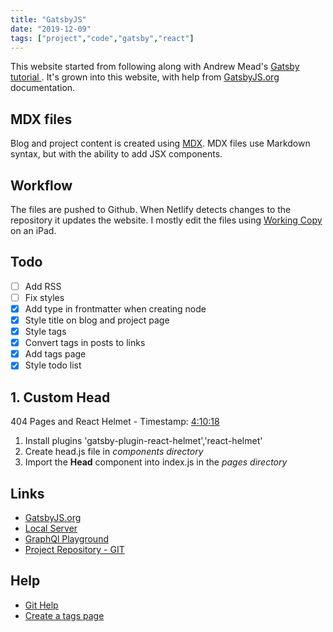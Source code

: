 ```yaml
---
title: "GatsbyJS"
date: "2019-12-09"
tags: ["project","code","gatsby","react"]
---
```


This website started from following along with Andrew Mead's [Gatsby tutorial ](https://youtu.be/8t0vNu2fCCM?t=9200). It's grown into this website, with help from [GatsbyJS.org](https://www.gatsbyjs.org/) documentation.

## MDX files
Blog and project content is created using [MDX](https://mdxjs.com). MDX files use Markdown syntax, but with the ability to add JSX components. 

## Workflow
The files are pushed to Github. When Netlify detects changes to the repository it updates the website. I mostly edit the files using [Working Copy](https://workingcopyapp.com) on an iPad.

## Todo

- [ ] Add RSS
- [ ] Fix styles
- [x] Add type in frontmatter when creating node
- [x] Style title on blog and project page
- [x] Style tags
- [x] Convert tags in posts to links
- [x] Add tags page
- [x] Style todo list

## 1. Custom **Head**

404 Pages and React Helmet - Timestamp: [4:10:18](https://www.youtube.com/watch?v=8t0vNu2fCCM&feature=youtu.be&t=9200)

1. Install plugins 'gatsby-plugin-react-helmet','react-helmet'
2. Create head.js file in *components directory*
3. Import the **Head** component into index.js in the *pages directory*

## Links

- [GatsbyJS.org](https://www.gatsbyjs.org/)
- [Local Server](http://localhost:8000/)
- [GraphQl Playground](http://localhost:8000/___graphql)
- [Project Repository - GIT](https://github.com/MartinDK/gatsby-website)

## Help
- [Git Help](https://www.atlassian.com/git/tutorials/learn-git-with-bitbucket-cloud)
- [Create a tags page](https://www.gatsbyjs.org/blog/2019-11-21-how-to-convert-an-existing-gatsby-blog-to-use-mdx/#reach-skip-nav)